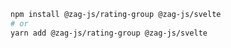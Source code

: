 ```bash
npm install @zag-js/rating-group @zag-js/svelte
# or
yarn add @zag-js/rating-group @zag-js/svelte
```
